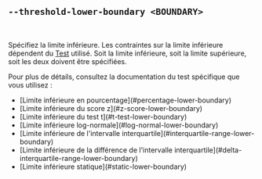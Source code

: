 ## `--threshold-lower-boundary <BOUNDARY>`

<br />

Spécifiez la limite inférieure. Les contraintes sur la limite inférieure dépendent du [Test][tests] utilisé. Soit la limite inférieure, soit la limite supérieure, soit les deux doivent être spécifiées.

Pour plus de détails, consultez la documentation du test spécifique que vous utilisez :

<ul>
  <li>[Limite inférieure en pourcentage](#percentage-lower-boundary)</li>
  <li>[Limite inférieure du score z](#z-score-lower-boundary)</li>
  <li>[Limite inférieure du test t](#t-test-lower-boundary)</li>
  <li>[Limite inférieure log-normale](#log-normal-lower-boundary)</li>
  <li>[Limite inférieure de l'intervalle interquartile](#interquartile-range-lower-boundary)</li>
  <li>[Limite inférieure de la différence de l'intervalle interquartile](#delta-interquartile-range-lower-boundary)</li>
  <li>[Limite inférieure statique](#static-lower-boundary)</li>
</ul>

[tests]: #--threshold-test-test
